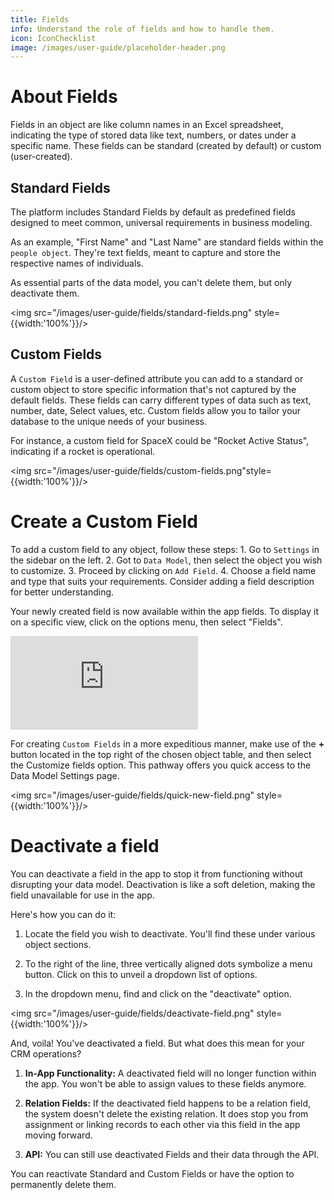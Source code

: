 ```yaml
---
title: Fields   
info: Understand the role of fields and how to handle them.
icon: IconChecklist
image: /images/user-guide/placeholder-header.png
---
```



# About Fields

Fields in an object are like column names in an Excel spreadsheet, indicating the type of stored data like text, numbers, or dates under a specific name. These fields can be standard (created by default) or custom (user-created).

## Standard Fields

The platform includes Standard Fields by default as predefined fields designed to meet common, universal requirements in business modeling.

As an example, "First Name" and "Last Name" are standard fields within the `people object`. They're text fields, meant to capture and store the respective names of individuals. 

As essential parts of the data model, you can't delete them, but only deactivate them.

<img src="/images/user-guide/fields/standard-fields.png" style={{width:'100%'}}/>

## Custom Fields

A `Custom Field` is a user-defined attribute you can add to a standard or custom object to store specific information that's not captured by the default fields. These fields can carry different types of data such as text, number, date, Select values, etc. Custom fields allow you to tailor your database to the unique needs of your business.

For instance, a custom field for SpaceX could be "Rocket Active Status", indicating if a rocket is operational.

<img src="/images/user-guide/fields/custom-fields.png"style={{width:'100%'}}/>

# Create a Custom Field

To add a custom field to any object, follow these steps:
	1.	Go to `Settings` in the sidebar on the left.
	2.	Got to `Data Model`, then select the object you wish to customize.
	3.	Proceed by clicking on `Add Field`.
	4.	Choose a field name and type that suits your requirements. Consider adding a field description for better understanding.

Your newly created field is now available within the app fields. To display it on a specific view, click on the options menu, then select "Fields".

<div style={{padding:'71.15% 0 0 0', position:'relative'}}>
  <iframe 
    src="https://player.vimeo.com/video/927628219?autoplay=1&loop=1&autopause=0&background=1&amp;app_id=58479" 
    frameborder="0" 
    allow="autoplay; fullscreen; picture-in-picture; clipboard-write" 
    style={{
      position:'absolute',
      top:0,
      left:0,
      width:'100%',
      height:'100%',
      borderRadius: '16px', 
      border:'2px solid black'
    }}
    title="Export data"
  ></iframe>
</div>
<script src="https://player.vimeo.com/api/player.js"></script>

For creating `Custom Fields` in a more expeditious manner, make use of the **+** button located in the top right of the chosen object table, and then select the Customize fields option. This pathway offers you quick access to the Data Model Settings page.

<img src="/images/user-guide/fields/quick-new-field.png" style={{width:'100%'}}/>

# Deactivate a field

You can deactivate a field in the app to stop it from functioning without disrupting your data model. Deactivation is like a soft deletion, making the field unavailable for use in the app.

Here's how you can do it:

1. Locate the field you wish to deactivate. You'll find these under various object sections.

2. To the right of the line, three vertically aligned dots symbolize a menu button. Click on this to unveil a dropdown list of options.

3. In the dropdown menu, find and click on the "deactivate" option.

<img src="/images/user-guide/fields/deactivate-field.png" style={{width:'100%'}}/>

And, voila! You've deactivated a field. But what does this mean for your CRM operations?

1. **In-App Functionality:** A deactivated field will no longer function within the app. You won't be able to assign values to these fields anymore.

2. **Relation Fields:** If the deactivated field happens to be a relation field, the system doesn't delete the existing relation. It does stop you from assignment or linking records to each other via this field in the app moving forward.

3. **API:** You can still use deactivated Fields and their data through the API.

You can reactivate Standard and Custom Fields or have the option to permanently delete them.